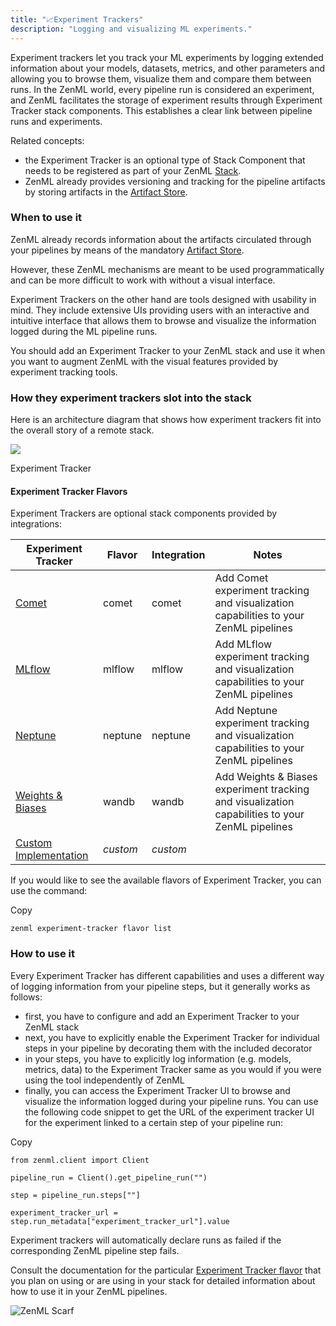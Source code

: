 ```yaml
---
title: "📈Experiment Trackers"
description: "Logging and visualizing ML experiments."
---
```


Experiment trackers let you track your ML experiments by logging extended information about your models, datasets, metrics, and other parameters and allowing you to browse them, visualize them and compare them between runs. In the ZenML world, every pipeline run is considered an experiment, and ZenML facilitates the storage of experiment results through Experiment Tracker stack components. This establishes a clear link between pipeline runs and experiments.

Related concepts:

* the Experiment Tracker is an optional type of Stack Component that needs to be registered as part of your ZenML [Stack](/user-guide/production-guide/understand-stacks).
* ZenML already provides versioning and tracking for the pipeline artifacts by storing artifacts in the [Artifact Store](/stack-components/artifact-stores).

### When to use it

ZenML already records information about the artifacts circulated through your pipelines by means of the mandatory [Artifact Store](/stack-components/artifact-stores).

However, these ZenML mechanisms are meant to be used programmatically and can be more difficult to work with without a visual interface.

Experiment Trackers on the other hand are tools designed with usability in mind. They include extensive UIs providing users with an interactive and intuitive interface that allows them to browse and visualize the information logged during the ML pipeline runs.

You should add an Experiment Tracker to your ZenML stack and use it when you want to augment ZenML with the visual features provided by experiment tracking tools.

### How they experiment trackers slot into the stack

Here is an architecture diagram that shows how experiment trackers fit into the overall story of a remote stack.

![](/images/stack-components/files%2Fv0%2Fb%2Fgitbook-x-prod.appspot.com%2Fo%2Fspaces%252FSXceRPgF1t4PqY7HbePb%252Fuploads%252Fgit-blob-cd709531824268c6fec221588831f732e72a17dd%252FRemote_with_exp_tracker.png)

Experiment Tracker

#### Experiment Tracker Flavors

Experiment Trackers are optional stack components provided by integrations:

| Experiment Tracker                                                    | Flavor   | Integration | Notes                                                                                           |
| --------------------------------------------------------------------- | -------- | ----------- | ----------------------------------------------------------------------------------------------- |
| [Comet](/stack-components/experiment-trackers/comet)                  | comet    | comet       | Add Comet experiment tracking and visualization capabilities to your ZenML pipelines            |
| [MLflow](/stack-components/experiment-trackers/mlflow)                | mlflow   | mlflow      | Add MLflow experiment tracking and visualization capabilities to your ZenML pipelines           |
| [Neptune](/stack-components/experiment-trackers/neptune)              | neptune  | neptune     | Add Neptune experiment tracking and visualization capabilities to your ZenML pipelines          |
| [Weights & Biases](/stack-components/experiment-trackers/wandb)       | wandb    | wandb       | Add Weights & Biases experiment tracking and visualization capabilities to your ZenML pipelines |
| [Custom Implementation](/stack-components/experiment-trackers/custom) | _custom_ | _custom_    |                                                                                                 |

If you would like to see the available flavors of Experiment Tracker, you can use the command:

Copy

```
zenml experiment-tracker flavor list
```

### How to use it

Every Experiment Tracker has different capabilities and uses a different way of logging information from your pipeline steps, but it generally works as follows:

* first, you have to configure and add an Experiment Tracker to your ZenML stack
* next, you have to explicitly enable the Experiment Tracker for individual steps in your pipeline by decorating them with the included decorator
* in your steps, you have to explicitly log information (e.g. models, metrics, data) to the Experiment Tracker same as you would if you were using the tool independently of ZenML
* finally, you can access the Experiment Tracker UI to browse and visualize the information logged during your pipeline runs. You can use the following code snippet to get the URL of the experiment tracker UI for the experiment linked to a certain step of your pipeline run:

Copy

```
from zenml.client import Client

pipeline_run = Client().get_pipeline_run("")

step = pipeline_run.steps[""]

experiment_tracker_url = step.run_metadata["experiment_tracker_url"].value
```

Experiment trackers will automatically declare runs as failed if the corresponding ZenML pipeline step fails.

Consult the documentation for the particular [Experiment Tracker flavor](/stack-components/experiment-trackers#experiment-tracker-flavors) that you plan on using or are using in your stack for detailed information about how to use it in your ZenML pipelines.

![ZenML Scarf](/images/stack-components)